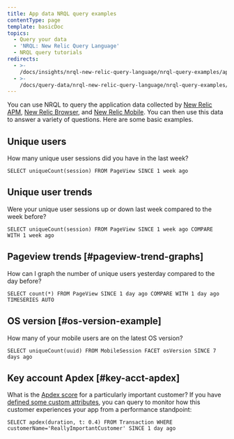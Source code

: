 ```yaml
---
title: App data NRQL query examples
contentType: page
template: basicDoc
topics:
  - Query your data
  - 'NRQL: New Relic Query Language'
  - NRQL query tutorials
redirects:
  - >-
    /docs/insights/nrql-new-relic-query-language/nrql-query-examples/app-data-query-examples-using-nrql/
  - >-
    /docs/query-data/nrql-new-relic-query-language/nrql-query-examples/app-data-query-examples-using-nrql/
---
```


You can use NRQL to query the application data collected by [New Relic APM](/docs/insights/new-relic-insights/decorating-events/insights-attributes#transaction-defaults), [New Relic Browser](/docs/insights/new-relic-insights/decorating-events/insights-attributes#browser-defaults), and [New Relic Mobile](/docs/insights/new-relic-insights/decorating-events/insights-attributes#mobile-defaults). You can then use this data to answer a variety of questions. Here are some basic examples.

## Unique users

How many unique user sessions did you have in the last week?

```
SELECT uniqueCount(session) FROM PageView SINCE 1 week ago
```

## Unique user trends

Were your unique user sessions up or down last week compared to the week before?

```
SELECT uniqueCount(session) FROM PageView SINCE 1 week ago COMPARE WITH 1 week ago
```

## Pageview trends [#pageview-trend-graphs]

How can I graph the number of unique users yesterday compared to the day before?

```
SELECT count(*) FROM PageView SINCE 1 day ago COMPARE WITH 1 day ago TIMESERIES AUTO
```

## OS version [#os-version-example]

How many of your mobile users are on the latest OS version?

```
SELECT uniqueCount(uuid) FROM MobileSession FACET osVersion SINCE 7 days ago
```

## Key account Apdex [#key-acct-apdex]

What is the [Apdex score](/docs/apm/new-relic-apm/apdex/apdex-measuring-user-satisfaction) for a particularly important customer? If you have [defined some custom attributes](/docs/insights/new-relic-insights/decorating-events/insights-custom-attributes), you can query to monitor how this customer experiences your app from a performance standpoint:

```
SELECT apdex(duration, t: 0.4) FROM Transaction WHERE customerName='ReallyImportantCustomer' SINCE 1 day ago
```
